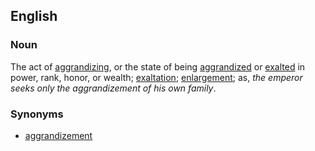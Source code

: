 ==English==
===Noun===
The act of [[aggrandizing]], or the state of being [[aggrandize]]d or [[exalt]]ed in power, rank, honor, or wealth; [[exaltation]]; [[enlargement]]; as, ''the emperor seeks only the aggrandizement of his own family''.

===Synonyms===
*[[aggrandizement]]